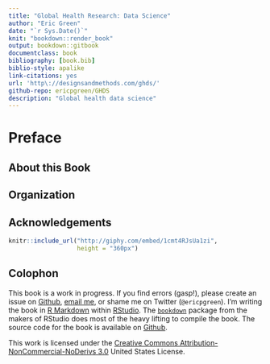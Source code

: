 ```yaml
--- 
title: "Global Health Research: Data Science"
author: "Eric Green"
date: "`r Sys.Date()`"
knit: "bookdown::render_book"
output: bookdown::gitbook
documentclass: book
bibliography: [book.bib]
biblio-style: apalike
link-citations: yes
url: 'http\://designsandmethods.com/ghds/'
github-repo: ericpgreen/GHDS
description: "Global health data science"
---
```


# Preface{-}


## About this Book{-}


## Organization{-}


## Acknowledgements{-}


```r
knitr::include_url("http://giphy.com/embed/1cmt4RJsUa1zi",
                   height = "360px")
```

## Colophon{-}

This book is a work in progress. If you find errors (gasp!), please create an issue on [Github](https://github.com/ericpgreen/GHDS), [email me](eric.green@duke.edu), or shame me on Twitter (`@ericpgreen`). I'm writing the book in [R Markdown](http://rmarkdown.rstudio.com/) within [RStudio](https://www.rstudio.com/). The [`bookdown`](https://github.com/rstudio/bookdown) package from the makers of RStudio does most of the heavy lifting to compile the book. The source code for the book is available on [Github](https://github.com/ericpgreen/GHDS).

This work is licensed under the [Creative Commons Attribution-NonCommercial-NoDerivs 3.0](http://creativecommons.org/licenses/by-nc-nd/3.0/us/) United States License.